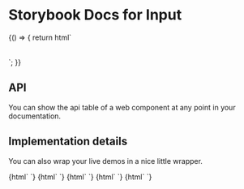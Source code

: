 

# Storybook Docs for Input

<Meta title="DESIGN SYSTEM/input" />

<Story name="Develop" >
  {() => {
    return html`
      <section style="max-width: 360px; margin-bottom: 2rem">
        <correos-ui-input
          value="${text('value', 'Prefilled value default', 'Value Properties')}"
          label="${text('label', 'Nombre', 'Value Properties')}"
          pattern="${text('pattern', '^[a-zA-Z]+$', 'Value Properties')}"
          required="${boolean('required', false, 'Value Properties')}"
          autofocus="${boolean('autofocus', true, 'Value Properties')}"
          placeholder="${text('placeholder', 'Rellene con valor necesario', 'Value Properties')}"
          minlength="${text('minlength', '8', 'Value Properties')}"
          maxlength="${text('maxlength', '40', 'Value Properties')}"
          @eventChange="${customEventAction('eventChange')}"
        />
        </correos-ui-input>
      </section>
    `;
  }}
</Story>

## API

You can show the api table of a web component at any point in your documentation.

<Props of="correos-ui-input" />

## Implementation details

You can also wrap your live demos in a nice little wrapper.

<Preview>
  <Story name="wrapper" inline={false} >
    {html`
		  <correos-ui-input
        value=""
        label="Label"
        required
        placeholder="Text here"
      >
		  </correos-ui-input>
		`}
  </Story>
</Preview>

<Preview>
  <Story name="light wrapper" inline={false} >
    {html`
		  <correos-ui-input
        value=""
        label="Label"
        theme="light"
        required
      >
		  </correos-ui-input>
		`}
  </Story>
</Preview>

<Preview>
  <Story name="with autocomplete" inline={false} >
    {html`
		  <correos-ui-input
        value="a"
        label="Ciudad"
        required
        placeholder="Type here your country or choose one"
        options="Valladolid,Madrid,Leon,Valencia"
      >
		  </correos-ui-input>
		`}
  </Story>
</Preview>

<Preview>
  <Story name="with max caracters" inline={false} >
    {html`
		  <correos-ui-input
        value="a"
        label="Ciudad"
        required
        placeholder="Type here your country or choose one"
        maxlength=15
      >
		  </correos-ui-input>
		`}
  </Story>
</Preview>

<Preview>
  <Story name="number with pre-icon" inline={false} >
    {html`
		  <correos-ui-input
        label="Telefono"
        type="number"
        placeholder="Type here your country or choose one"
      >
        <i slot="icon" class="icon-entrega" ></i>
		  </correos-ui-input>
		`}
  </Story>
</Preview>
